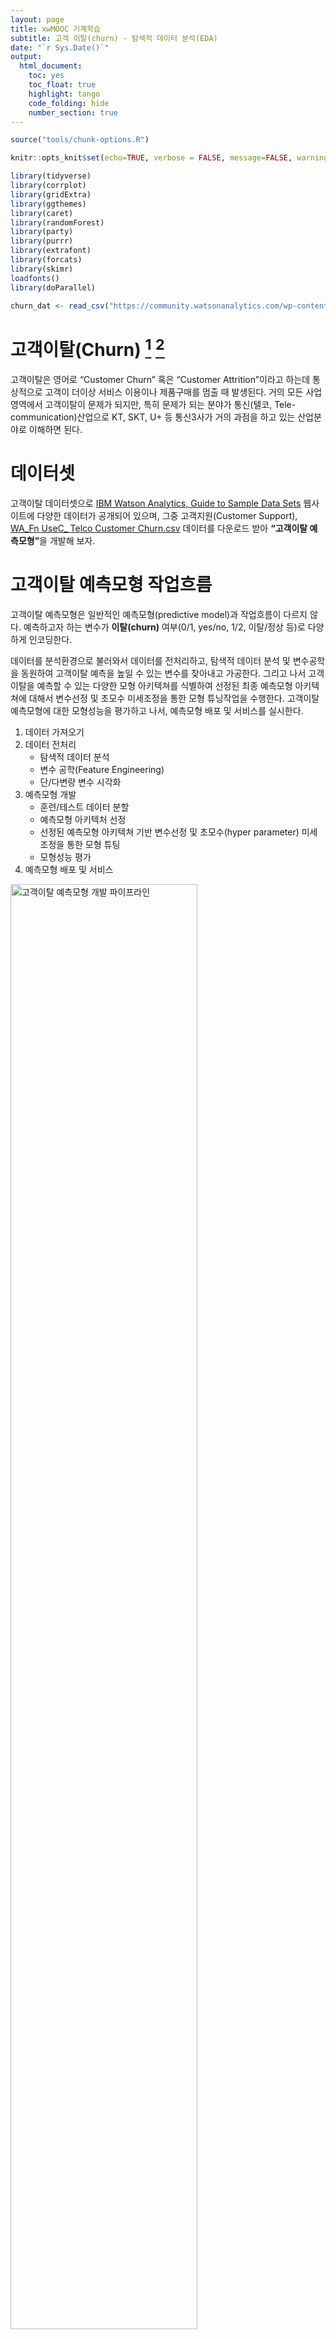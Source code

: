 ```yaml
---
layout: page
title: xwMOOC 기계학습
subtitle: 고객 이탈(churn) - 탐색적 데이터 분석(EDA)
date: "`r Sys.Date()`"
output:
  html_document: 
    toc: yes
    toc_float: true
    highlight: tango
    code_folding: hide
    number_section: true
---
```

 

``` r
source("tools/chunk-options.R")

knitr::opts_knit$set(echo=TRUE, verbose = FALSE, message=FALSE, warning=FALSE)

library(tidyverse)
library(corrplot)
library(gridExtra)
library(ggthemes)
library(caret)
library(randomForest)
library(party)
library(purrr)
library(extrafont)
library(forcats)
library(skimr)
loadfonts()
library(doParallel)

churn_dat <- read_csv("https://community.watsonanalytics.com/wp-content/uploads/2015/03/WA_Fn-UseC_-Telco-Customer-Churn.csv")

```


# 고객이탈(Churn) [^mca-churn] [^logistic-churn] {#customer-attrition-basics} 

[^mca-churn]: [Data Science +, "Using MCA and variable clustering in R for insights in customer attrition"](https://datascienceplus.com/using-mca-and-variable-clustering-in-r-for-insights-in-customer-attrition/)

[^logistic-churn]: [Data Science +, "Predict Customer Churn – Logistic Regression, Decision Tree and Random Forest"](https://datascienceplus.com/predict-customer-churn-logistic-regression-decision-tree-and-random-forest/)


고객이탈은 영어로 "Customer Churn" 혹은 "Customer Attrition"이라고 하는데 통상적으로 고객이 
더이상 서비스 이용이나 제품구매를 멈출 때 발생된다.
거의 모든 사업영역에서 고객이탈이 문제가 되지만, 
특히 문제가 되는 분야가 통신(텔코, Tele-communication)산업으로 KT, SKT, U+ 등 통신3사가 거의 과점을 하고 있는 
산업분야로 이해하면 된다.

# 데이터셋 {#customer-attrition-dataset}

고객이탈 데이터셋으로 [IBM Watson Analytics, Guide to Sample Data Sets](https://www.ibm.com/communities/analytics/watson-analytics-blog/guide-to-sample-datasets/) 
웹사이트에 다양한 데이터가 공개되어 있으며, 
그중 고객지원(Customer Support), [WA_Fn UseC_ Telco Customer Churn.csv](https://community.watsonanalytics.com/wp-content/uploads/2015/03/WA_Fn-UseC_-Telco-Customer-Churn.csv)
데이터를 다운로드 받아 **"고객이탈 예측모형"**을 개발해 보자.

# 고객이탈 예측모형 작업흐름 {#customer-attrition-workflow}

고객이탈 예측모형은 일반적인 예측모형(predictive model)과 작업흐름이 다르지 않다.
예측하고자 하는 변수가 **이탈(churn)** 여부(0/1, yes/no, 1/2, 이탈/정상 등)로 다양하게 인코딩한다.

데이터를 분석환경으로 불러와서 데이터를 전처리하고, 탐색적 데이터 분석 및 변수공학을 동원하여 
고객이탈 예측을 높일 수 있는 변수를 찾아내고 가공한다. 
그리고 나서 고객이탈을 예측할 수 있는 다양한 모형 아키텍쳐를 식별하여 
선정된 최종 예측모형 아키텍쳐에 대해서 변수선정 및 초모수 미세조정을 통한 모형 튜닝작업을 수행한다.
고객이탈 예측모형에 대한 모형성능을 평가하고 나서, 예측모형 배포 및 서비스를 실시한다.

1. 데이터 가져오기
1. 데이터 전처리
    - 탐색적 데이터 분석
    - 변수 공학(Feature Engineering) 
    - 단/다변량 변수 시각화
1. 예측모형 개발 
    - 훈련/테스트 데이터 분할
    - 예측모형 아키텍처 선정
    - 선정된 예측모형 아키텍쳐 기반 변수선정 및 초모수(hyper parameter) 미세조정을 통한 모형 튜팅
    - 모형성능 평가
1. 예측모형 배포 및 서비스    

<img src="fig/ml-churn-pipeline.png" alt="고객이탈 예측모형 개발 파이프라인" width="77%" />

## 데이터 가져오기 및 전처리 {#import-attrition-dataset}

고객이탈 [WA_Fn UseC_ Telco Customer Churn.csv](https://community.watsonanalytics.com/wp-content/uploads/2015/03/WA_Fn-UseC_-Telco-Customer-Churn.csv) 데이터를 
웹사이트에서 바로 불러들인다. 

그리고 나서 `skimr` 팩키지 `skim` 함수를 통해 전반적인 데이터 현황을 살펴보고 나서,
전처리에 대한 전략을 수립한다. 전처리 전략에 바탕을 두고 차근차근 데이터 전처리 작업을 진행한다.

``` r
# 0. 환경설정 --------------------------------------------------------------
# library(tidyverse)
# library(corrplot)
# library(gridExtra)
# library(ggthemes)
# library(caret)
# library(randomForest)
# library(party)
# library(purrr)
# library(extrafont)
# library(forcats)
# library(skimr)
# library(doParallel)
# loadfonts()

# 1. 데이터 가져오기 --------------------------------------------------------------

# churn_dat <- read_csv("https://community.watsonanalytics.com/wp-content/uploads/2015/03/WA_Fn-UseC_-Telco-Customer-Churn.csv")

# 2. 데이터 전처리 --------------------------------------------------------------
## 2.0. 현황파악 --------------
skim(churn_dat)

## 2.1. 변수 결측값 --------------
map(churn_dat, ~ sum(is.na(.))) %>% keep( function(x) x > 0)

churn_dat <- churn_dat %>% 
  filter(complete.cases(TotalCharges))

## 2.2. 주요 변수 Recode --------

churn_dat <- churn_dat %>% 
  mutate(OnlineSecurity   = ifelse(OnlineSecurity =="No internet service", "No", OnlineSecurity),
         OnlineBackup     = ifelse(OnlineBackup =="No internet service", "No", OnlineBackup),
         DeviceProtection = ifelse(DeviceProtection =="No internet service", "No", DeviceProtection),
         TechSupport      = ifelse(TechSupport =="No internet service", "No", TechSupport),
         StreamingTV      = ifelse(StreamingTV =="No internet service", "No", StreamingTV),
         StreamingMovies  = ifelse(StreamingMovies =="No internet service", "No", StreamingMovies),
         MultipleLines    = ifelse(MultipleLines =="No phone service", "No", MultipleLines))

churn_dat %>% select(OnlineSecurity, OnlineBackup, DeviceProtection, TechSupport, StreamingTV, StreamingMovies, MultipleLines) %>%
  purrr::map(., table)

churn_dat <- churn_dat %>% 
  mutate(tenure_grp = case_when( tenure <= 12 ~ "00-12개월",
                                 tenure <= 24 ~ "13-24개월",
                                 tenure <= 36 ~ "25-36개월",
                                 tenure <= 48 ~ "37-48개월",
                                 tenure <= 60 ~ "49-60개월",
                                 tenure  > 60 ~ "60개월이상"))

churn_dat <- churn_dat %>% 
  mutate(SeniorCitizen  = ifelse(SeniorCitizen == 0, "No", "Yes"))

## 2.3. 무의미한 변수 제거 --------
churn_dat <- churn_dat %>% 
  select(-customerID, -tenure)

## 2.4. 자료형 변환 --------
churn_df <- map_if(churn_dat, is.character, as.factor) %>% 
  as_data_frame()

## 2.5. 데이터 내보내기 - 저장 --------

# dir.create("data_processed")
# saveRDS(churn_df, "data_processed/churn_df.rds")
```


## 탐색적 데이터 분석(EDA) {#eda-attrition-dataset}

데이터를 숫자형 데이터와 범주형 데이터로 나눠서 연속형 변수의 경우 상관관계를 `corrplot` 팩키지를 통해 탐색적으로 분석하고,
범주형 변수는 "고객이탈" 변수와 교차분석을 막대그래프로 수행하여 살펴본다.

``` r
# 2. 탐색적 데이터 분석(EDA) --------------------------------------------------------------

## 2.1. 상관 분석

numeric_var <- map(churn_df, is.numeric) %>% keep(., function(x) x == TRUE) %>% names

churn_df %>% 
  select(numeric_var) %>% 
    cor() %>% 
    corrplot(main="숫자형 변수에 대한 상관도", method="number")

## 2.2. 단변량 분석

barplot_univariate <-  function(df, var, var_name) {
  ggplot(df, aes_string(x=var)) + 
    geom_bar(aes(y = 100*(..count..)/sum(..count..)), width = 0.5) + 
    labs(x=var_name, y="비율", title=var_name) +
    coord_flip() + 
    theme_few(base_family = "NanumGothic")
}

uni_p1 <- barplot_univariate(churn_df, "gender", "성별")
uni_p2 <- barplot_univariate(churn_df, "SeniorCitizen", "노인우대")
uni_p3 <- barplot_univariate(churn_df, "Partner", "파트너사")
uni_p4 <- barplot_univariate(churn_df, "Dependents", "결합")
uni_p5 <- barplot_univariate(churn_df, "PhoneService", "유선전화")
uni_p6 <- barplot_univariate(churn_df, "MultipleLines", "다중회선")
uni_p7 <- barplot_univariate(churn_df, "InternetService", "인터넷")
uni_p8 <- barplot_univariate(churn_df, "OnlineSecurity", "온라인 보안 서비스")

grid.arrange(uni_p1, uni_p2, uni_p3, uni_p4, uni_p5, uni_p6, uni_p7, uni_p8, ncol=2)

uni_p9 <- barplot_univariate(churn_df, "OnlineBackup", "온라인 백업")
uni_p10 <- barplot_univariate(churn_df, "DeviceProtection", "디바이스 보호")
uni_p11 <- barplot_univariate(churn_df, "TechSupport", "기술지원")
uni_p12 <- barplot_univariate(churn_df, "StreamingTV", "TV 스트리밍")
uni_p13 <- barplot_univariate(churn_df, "StreamingMovies", "영화 스트리밍")
uni_p14 <- barplot_univariate(churn_df, "Contract", "계약관련")
uni_p15 <- barplot_univariate(churn_df, "PaperlessBilling", "전자고지서")
uni_p16 <- barplot_univariate(churn_df, "PaymentMethod", "지불방법")
uni_p17 <- barplot_univariate(churn_df, "tenure_grp", "가입기간")

grid.arrange(uni_p9, uni_p10, uni_p11, uni_p12, uni_p13, uni_p14, uni_p15, uni_p16, uni_p17, ncol=3)
```





